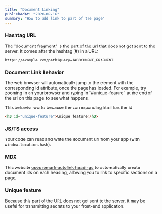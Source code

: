 ```yaml
---
title: "Document Linking"
publishedAt: "2020-08-16"
summary: "How to add link to part of the page"
---
```


### Hashtag URL

The "document fragment" is the [part of the url](/url-anatomy#document-fragment) that does not get sent to the server. It comes after the hashtag (#) in a URL:

```
https://example.com/path?query=1#DOCUMENT_FRAGMENT
```

### Document Link Behavior

The web browser will automatically jump to the element with the corresponding id attribute, once the page has loaded. For example, try zooming in on your browser and typing in "#unique-feature" at the end of the url on this page, to see what happens.

This behavior works because the corresponding html has the id:

```html
<h3 id="unique-feature">Unique feature</h3>
```

### JS/TS access

Your code can read and write the document url from your app (with `window.location.hash`).

### MDX

This website [uses remark-autolink-headings](/mdx-linked-headings) to automatically create document ids on each heading, allowing you to link to specific sections on a page.

### Unique feature

Because this part of the URL does not get sent to the server, it may be useful for transmitting secrets to your front-end application.

<!--- © Aven LLC and Aven Contributors. Licensed under Creative Commons CC BY-NC-SA 4.0 https://creativecommons.org/licenses/by-nc-sa/4.0/ -->
